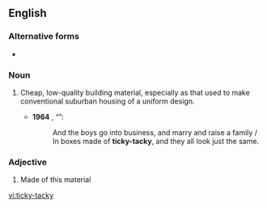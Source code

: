 ==English==

===Alternative forms===
* {{l|en|ticky tacky}}

===Noun===
{{en-noun|-}}

# {{label|en|US}} Cheap, low-quality building material, especially as that used to make conventional suburban housing of a uniform design.
#* '''1964''' {{w|Malvina Reynolds}}, “{{w|Little Boxes}}”:
#*: And the boys go into business, and marry and raise a family / In boxes made of '''ticky-tacky''', and they all look just the same.

===Adjective===
{{en-adj|-}}

# {{label|en|US}} Made of this material

[[vi:ticky-tacky]]